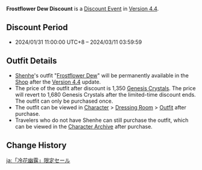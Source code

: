 {{Event
|name              = Frostflower Dew Discount
|image             = Frostflower Dew Discount.png
|type              = In-Game
|group             = Discount
|time_known        = yes
|time_start        = 2024-01-31 11:00:00
|time_start_offset = GMT+8
|time_end          = 2024-03-11 03:59:59
|link              = https://www.hoyolab.com/article/24683838
}}
{{Description|[[Shenhe]]'s outfit "[[Frostflower Dew]]"  is available at a limited-time discount in the [[Character Outfit Shop|Shop]]!}}
'''Frostflower Dew Discount''' is a [[Discount Event]] in [[Version 4.4]].

==Discount Period==
* 2024/01/31 11:00:00 UTC+8 – 2024/03/11 03:59:59

==Outfit Details==
* [[Shenhe]]'s outfit "[[Frostflower Dew]]" will be permanently available in the [[Shop]] after the [[Version 4.4]] update.
* The price of the outfit after discount is 1,350 [[Genesis Crystal]]s. The price will revert to 1,680 Genesis Crystals after the limited-time discount ends. The outfit can only be purchased once.
* The outfit can be viewed in [[Character]] > [[Dressing Room]] > [[Character Outfit|Outfit]] after purchase.
* Travelers who do not have Shenhe can still purchase the outfit, which can be viewed in the [[Character Archive]] after purchase.

==Change History==
{{Change History|4.4}}

[[ja:「冷花幽露」限定セール]]